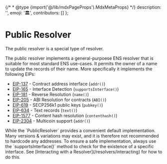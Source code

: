 
{/* * @type {import('@/lib/mdxPageProps').MdxMetaProps} */}
description: '',
emoji: '🏛️',
contributors: []
};

# Public Resolver

<WIP />

The public resolver is a special type of resolver.

The public resolver implements a general-purpoese ENS resolver that is suitable for most standard ENS use-cases. It permits the owner of a name to update the records of their name.
More specifically it implements the following EIPs:

-   [EIP-137](https://eips.ethereum.org/EIPS/eip-137) - Contract address interface (`addr()`)
-   [EIP-165](https://eips.ethereum.org/EIPS/eip-165) - Interface Detection (`supportsInterface()`)
-   [EIP-181](https://eips.ethereum.org/EIPS/eip-181) - Reverse Resolution (`name()`)
-   [EIP-205](https://eips.ethereum.org/EIPS/eip-205) - ABI Resolution for contracts (`ABI()`)
-   [EIP-619](https://eips.ethereum.org/EIPS/eip-619) - SECP256k1 public keys (`pubkey()`)
-   [EIP-634](https://eips.ethereum.org/EIPS/eip-634) - Text records (`text()`)
-   [EIP-1577](https://eips.ethereum.org/EIPS/eip-1577) - Content hash resolution (`contenthash()`)
-   [EIP-2304](https://eips.ethereum.org/EIPS/eip-2304) - Multicoin support (`addr()`)

<Note>
    While the `PublicResolver` provides a convenient default implementation.
    Many versions & variations may exist, and it is therefore not recommended to
    hardcode any addresses. To ensure a safe implementation, always use the `supportsInterface()` method to check for the existence of a specific interface.
    See [Interacting with a Resolver](/resolvers/interacting) for how to do this.
</Note>
